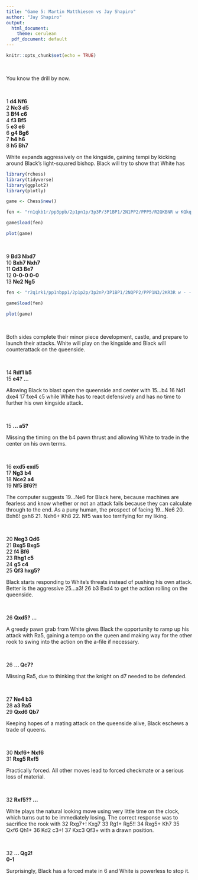 ---
title: "Game 5: Martin Matthiesen vs Jay Shapiro"
author: "Jay Shapiro"
output: 
  html_document:
    theme: cerulean
  pdf_document: default
---

```{r setup, include=FALSE}
knitr::opts_chunk$set(echo = TRUE)
```

<br>

You know the drill by now.

<br>

1 **d4 Nf6**<br>
2 **Nc3 d5**<br>
3 **Bf4 c6**<br>
4 **f3 Bf5**<br>
5 **e3 e6**<br>
6 **g4 Bg6**<br>
7 **h4 h6**<br>
8 **h5 Bh7**<br>

White expands aggressively on the kingside, gaining tempi by kicking around Black's light-squared bishop. Black will try to show that White has

```{r echo = FALSE, warning = FALSE, message = FALSE, include = FALSE}
library(rchess)
library(tidyverse)
library(ggplot2)
library(plotly)

game <- Chess$new()

fen <- "rn1qkb1r/pp3ppb/2p1pn1p/3p3P/3P1BP1/2N1PP2/PPP5/R2QKBNR w KQkq - 1 9"

game$load(fen)
```
```{r echo = FALSE, warning = FALSE, message = FALSE}

plot(game)

```

<br>

9 **Bd3 Nbd7**<br>
10 **Bxh7 Nxh7**<br>
11 **Qd3 Be7**<br>
12 **0-0-0 0-0**<br>
13 **Ne2 Ng5**<br>

```{r echo = FALSE, warning = FALSE, message = FALSE, include = FALSE}
fen <- "r2q1rk1/pp1nbpp1/2p1p2p/3p2nP/3P1BP1/2NQPP2/PPP1N3/2KR3R w - - 6 14"

game$load(fen)

```

```{r echo = FALSE, warning = FALSE, message = FALSE}

plot(game)

```

<br>

Both sides complete their minor piece development, castle, and prepare to launch their attacks. White will play on the kingside and Black will counterattack on the queenside.

<br>

14 **Rdf1 b5**<br>
15 **e4? ...**<br>

Allowing Black to blast open the queenside and center with 15...b4 16 Nd1 dxe4 17 fxe4 c5 while White has to react defensively and has no time to further his own kingside attack.

<br>

15 **... a5?**<br>

Missing the timing on the b4 pawn thrust and allowing White to trade in the center on his own terms.

<br>

16 **exd5 exd5**<br>
17 **Ng3 b4**<br>
18 **Nce2 a4**<br>
19 **Nf5 Bf6?!**<br>

The computer suggests 19...Ne6 for Black here, because machines are fearless and know whether or not an attack fails because they can calculate through to the end. As a puny human, the prospect of facing 19...Ne6 20. Bxh6! gxh6 21. Nxh6+ Kh8 22. Nf5 was too terrifying for my liking.

<br>

20 **Neg3 Qd6**<br>
21 **Bxg5 Bxg5**<br>
22 **f4 Bf6**<br>
23 **Rhg1 c5**<br>
24 **g5 c4**<br>
25 **Qf3 hxg5?**<br>

Black starts responding to White's threats instead of pushing his own attack. Better is the aggressive 25...a3! 26 b3 Bxd4 to get the action rolling on the queenside.

<br>

26 **Qxd5? ...**<br>

A greedy pawn grab from White gives Black the opportunity to ramp up his attack with Ra5, gaining a tempo on the queen and making way for the other rook to swing into the action on the a-file if necessary.

<br>

26 **... Qc7?**<br>

Missing Ra5, due to thinking that the knight on d7 needed to be defended.

<br>

27 **Ne4 b3**<br>
28 **a3 Ra5**<br>
29 **Qxd6 Qb7**<br>

Keeping hopes of a mating attack on the queenside alive, Black eschews a trade of queens.

<br>

30 **Nxf6+ Nxf6**<br>
31 **Rxg5 Rxf5**<br>

Practically forced. All other moves lead to forced checkmate or a serious loss of material.

<br>

32 **Rxf5?? ...**<br>

White plays the natural looking move using very little time on the clock, which turns out to be immediately losing. The correct response was to sacrifice the rook with 32 Rxg7+! Kxg7 33 Rg1+ Rg5!! 34 Rxg5+ Kh7 35 Qxf6 Qh1+ 36 Kd2 c3+! 37 Kxc3 Qf3+ with a drawn position.

<br>

32 **... Qg2!**<br>
   **0-1**<br>

Surprisingly, Black has a forced mate in 6 and White is powerless to stop it.



